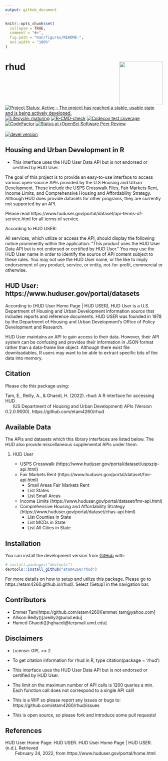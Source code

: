 ```yaml
---
output: github_document
---
```


<!-- README.md is generated from README.Rmd. Please edit that file -->

```r
knitr::opts_chunk$set(
  collapse = TRUE,
  comment = "#>",
  fig.path = "man/figures/README-",
  out.width = "100%"
)
```

# rhud <img src='man/figures/logo.png' align="right" width="139"/>

<!-- badges: start -->
[![Project Status: Active – The project has reached a stable, usable state and is being actively developed.](https://www.repostatus.org/badges/latest/active.svg)](https://www.repostatus.org/#active)
[![Lifecycle: maturing](https://img.shields.io/badge/lifecycle-maturing-blue.svg)](https://www.tidyverse.org/lifecycle/#maturing)
[![R-CMD-check](https://github.com/etam4260/rhud/workflows/R-CMD-check/badge.svg)](https://github.com/etam4260/rhud/actions)
[![Codecov test coverage](https://codecov.io/gh/etam4260/rhud/branch/main/graph/badge.svg)](https://codecov.io/gh/etam4260/rhud?branch=main)
[![CodeFactor](https://www.codefactor.io/repository/github/etam4260/rhud/badge/main)](https://www.codefactor.io/repository/github/etam4260/rhud/overview/main)
[![Status at rOpenSci Software Peer Review](https://badges.ropensci.org/524_status.svg)](https://github.com/ropensci/software-review/issues/524)
<br/>
<br/>
[![devel version](https://img.shields.io/badge/devel%20version-0.2.0.9000-yellow)]()

<!-- badges: end -->

## Housing and Urban Development in R

* This interface uses the HUD User Data API but is not endorsed
or certified by HUD User.

The goal of this project is to provide an easy-to-use interface to access
various open-source APIs provided by the U.S Housing and Urban Development. 
These include the USPS Crosswalk Files, Fair Markets Rent, Income Limits, and
Comprehensive Housing and Affordability Strategy. Although HUD does provide 
datasets for other programs, they are currently not supported by an API. 

Please read https://www.huduser.gov/portal/dataset/api-terms-of-service.html
for all terms of service.

According to HUD USER:

All services, which utilize or access the API, should display the following
notice prominently within the application: "This product uses the HUD User Data
API but is not endorsed or certified by HUD User." You may use the HUD User name
in order to identify the source of API content subject to these rules. You may
not use the HUD User name, or the like to imply endorsement of any product,
service, or entity, not-for-profit, commercial or otherwise.

## HUD User: https://www.huduser.gov/portal/datasets

According to (HUD User Home Page | HUD USER), HUD User is a U.S. Department of
Housing and Urban Development information source that includes reports and
reference documents. HUD USER was founded in 1978 by the Department of Housing
and Urban Development's Office of Policy Development and Research.

HUD User maintains an API to gain access to their data. However, their API
system can be confusing and provides their information in JSON format 
rather than a data-frame like object. Although there exist file downloadables,
R users may want to be able to extract specific bits of the data into memory.

## Citation

Please cite this package using:

| Tam, E., Reilly, A., & Ghaedi, H. (2022). rhud: A R interface for accessing HUD
|       (US Department of Housing and Urban Development) APIs (Version 0.2.0.9000). https://github.com/etam4260/rhud

## Available Data

The APIs and datasets which this library interfaces are listed below. The HUD
also provide miscellaneous supplemental APIs under them.

1) HUD User
  
    * USPS Crosswalk (https://www.huduser.gov/portal/dataset/uspszip-api.html)
    * Fair Markets Rent (https://www.huduser.gov/portal/dataset/fmr-api.html)
      + Small Areas Fair Markets Rent
      + List States
      + List Small Areas
    * Income Limits (https://www.huduser.gov/portal/dataset/fmr-api.html)
    * Comprehensive Housing and Affordability Strategy (https://www.huduser.gov/portal/dataset/chas-api.html)
      + List Counties in State
      + List MCDs in State
      + List All Cities in State

    
## Installation

You can install the development version from [GitHub](https://github.com/) with:

``` r
# install.packages("devtools")
devtools::install_github("etam4260/rhud")
```

For more details on how to setup and utilize this package. Please go to
https://etam4260.github.io/rhud/. Select [Setup] in the navigation bar.


## Contributors

* Emmet Tam(https://github.com/etam4260)[emmet_tam@yahoo.com]
* Allison Reilly()[areilly2@umd.edu]
* Hamed Ghaedi()[hghaedi@terpmail.umd.edu]

## Disclaimers

* License: GPL >= 2 

* To get citation information for rhud in R, type
citation(package = 'rhud') 

* This interface uses the HUD User Data API but is
not endorsed or certified by HUD User. 

* The limit on the maximum number of API
calls is 1200 queries a min. Each function call does not correspond to a single
API call! 

* This is a WIP so please report any issues or bugs to:
https://github.com/etam4260/rhud/issues 

* This is open source, so please fork
and introduce some pull requests!

## References

| HUD User Home Page: HUD USER. HUD User Home Page | HUD USER. (n.d.). Retrieved 
|         February 24, 2022, from https://www.huduser.gov/portal/home.html 
